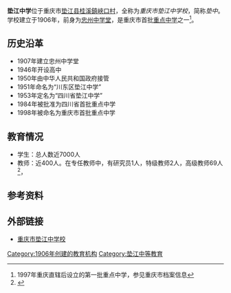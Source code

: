 {{Infobox School
| name = 垫江中学
| other_name = Chongqing DianJiang Middle School
| motto = 诚朴谦毅
| established = 1906年
| type = [[公立|公立]]中学
| district = {{CHN}}[[重庆市|重庆市]]垫江县
| principal = 皮广礼
| faculty = 约400人
| students = 约7,000人
| address = [[重庆市|重庆市]][[垫江县|垫江县]][[桂溪街道|桂溪街道]][[峡口村|峡口村]]
| website = [https://web.archive.org/web/20150929192937/http://cqdz.com.cn/ 重庆市垫江中学校]
}}
'''垫江中学'''位于重庆市[[垫江县|垫江县]][[桂溪鎮|桂溪鎮]][[峽口村|峽口村]]，全称为''重庆市垫江中学校''，简称''垫中''。学校建立于1906年，前身为[[忠州中学堂|忠州中学堂]]，是重庆市首批[[重点中学|重点中学]]之一<ref>1997年重庆直辖后设立的第一批重点中学，参见重庆市档案信息</ref>。

==历史沿革==

*1907年建立忠州中学堂
*1946年开设高中
*1950年由中华人民共和国政府接管
*1951年命名为“川东区垫江中学”
*1953年定名为“四川省垫江中学”
*1984年被批准为四川省首批重点中学
*1998年被命名为重庆市首批重点中学

== 教育情况 ==

*学生：总人数近7000人
*教师：近400人。在专任教师中，有研究员1人，特级教师2人，高级教师69人<ref>{{cite web |url=http://cqdz.com.cn/about/ |title=垫江中学简介 |accessdate=2015-12-10 |deadurl=yes |archiveurl=https://web.archive.org/web/20151210235518/http://cqdz.com.cn/about/ |archivedate=2015-12-10 }}</ref>，

==参考资料==
{{reflist}}

==外部链接==
*[https://web.archive.org/web/20150929192937/http://cqdz.com.cn/ 重庆市垫江中学校]

{{垫江县|state=collapsed}}

[[Category:1906年创建的教育机构|Category:1906年创建的教育机构]]
[[Category:垫江中等教育|Category:垫江中等教育]]